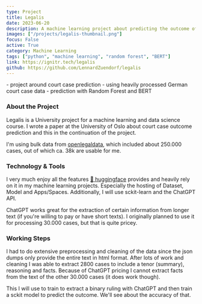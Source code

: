 ```yaml
---
type: Project
title: Legalis
date: 2023-06-20
description: A machine learning project about predicting the outcome of court cases.
images: ["/projects/legalis-thumbnail.png"]
focus: False
active: True
category: Machine Learning
tags: ["python", "machine learning", "random forest", "BERT"]
link: https://ignitr.tech/legalis
github: https://github.com/LennardZuendorf/legalis
---
```


<Callout>
  - project around court case prediction - using heavily processed German court
  case data - prediction with Random Forest and BERT
</Callout>

### About the Project

Legalis is a University project for a machine learning and data science course. I wrote a paper at the University of Oslo about court case outcome prediction and this in the continuation of the project.

I'm using bulk data from [openlegaldata](https:\openlegaldata.io), which included about 250.000 cases, out of which ca. 38k are usable for me.

### Technology & Tools

I very much enjoy all the features [🤗 huggingface](https://huggingface.co/) provides and heavily rely on it in my machine learning projects. Especially the hosting of Dataset, Model and Apps/Spaces. Additionally, I will use sckit-learn and the ChatGPT API.

ChatGPT works great for the extraction of certain information from longer text (if you're willing to pay or have short texts). I originally planned to use it for processing 30.000 cases, but that is quite pricey.

### Working Steps

I had to do extensive preprocessing and cleaning of the data since the json dumps only provide the entire text in html format. After lots of work and cleaning I was able to extract 2800 cases to include a tenor (summary), reasoning and facts. Because of ChatGPT pricing I cannot extract facts from the text of the other 30.000 cases (it does work though).

This I will use to train to extract a binary ruling with ChatGPT and then train a sckit model to predict the outcome. We'll see about the accuracy of that.
